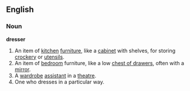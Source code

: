 ==English==
===Noun===
'''dresser'''
#An item of [[kitchen]] [[furniture]], like a [[cabinet]] with shelves, for storing [[crockery]] or [[utensil]]s.
#An item of [[bedroom]] furniture, like a low [[chest of drawers]], often with a [[mirror]].
#A [[wardrobe]] [[assistant]] in a [[theatre]].
#One who dresses in a particular way.